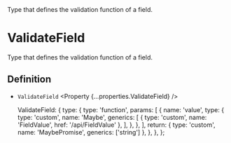 
<Title>ValidateField</Title>
<Description>Type that defines the validation function of a field.</Description>

# ValidateField

Type that defines the validation function of a field.

## Definition

- `ValidateField` <Property {...properties.ValidateField} />

  ValidateField: {
    type: {
      type: 'function',
      params: [
        {
          name: 'value',
          type: {
            type: 'custom',
            name: 'Maybe',
            generics: [
              { type: 'custom', name: 'FieldValue', href: '/api/FieldValue' },
            ],
          },
        },
      ],
      return: { type: 'custom', name: 'MaybePromise', generics: ['string'] },
    },
  },
};
